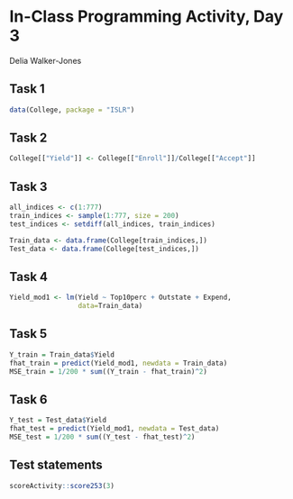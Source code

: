 # In-Class Programming Activity, Day 3

Delia Walker-Jones

## Task 1
```r
data(College, package = "ISLR")
```

## Task 2
```r
College[["Yield"]] <- College[["Enroll"]]/College[["Accept"]]
```

## Task 3
```r
all_indices <- c(1:777)
train_indices <- sample(1:777, size = 200)
test_indices <- setdiff(all_indices, train_indices)

Train_data <- data.frame(College[train_indices,])
Test_data <- data.frame(College[test_indices,])
```

## Task 4
```r
Yield_mod1 <- lm(Yield ~ Top10perc + Outstate + Expend,
                 data=Train_data)
```

## Task 5
```r
Y_train = Train_data$Yield
fhat_train = predict(Yield_mod1, newdata = Train_data)
MSE_train = 1/200 * sum((Y_train - fhat_train)^2)
```

## Task 6
```r
Y_test = Test_data$Yield
fhat_test = predict(Yield_mod1, newdata = Test_data)
MSE_test = 1/200 * sum((Y_test - fhat_test)^2)
```




## Test statements

```r
scoreActivity::score253(3)
```

